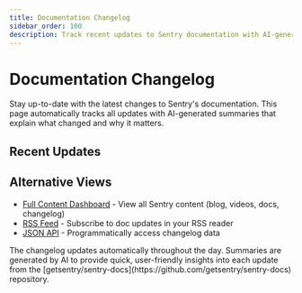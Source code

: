 ```yaml
---
title: Documentation Changelog
sidebar_order: 100
description: Track recent updates to Sentry documentation with AI-generated summaries
---
```



# Documentation Changelog

Stay up-to-date with the latest changes to Sentry's documentation. This page automatically tracks all updates with AI-generated summaries that explain what changed and why it matters.

## Recent Updates

<DocsChangelog />

## Alternative Views

- [Full Content Dashboard](https://sentry-content-dashboard.sentry.dev/) - View all Sentry content (blog, videos, docs, changelog)
- [RSS Feed](https://sentry-content-dashboard.sentry.dev/api/docs/feed) - Subscribe to doc updates in your RSS reader
- [JSON API](https://sentry-content-dashboard.sentry.dev/api/docs) - Programmatically access changelog data

<Alert level="info">
  The changelog updates automatically throughout the day. Summaries are generated by AI to provide quick, user-friendly insights into each update from the [getsentry/sentry-docs](https://github.com/getsentry/sentry-docs) repository.
</Alert>

